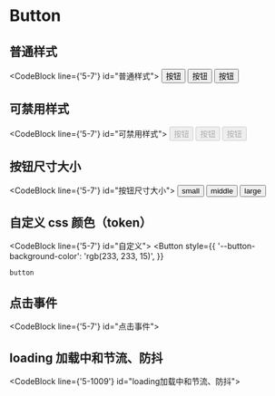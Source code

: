 
# Button

## 普通样式

<CodeBlock line={'5-7'} id="普通样式">
  <Button type="primary">按钮</Button>
  <Button>按钮</Button>
  <Button type="text">按钮</Button>
</CodeBlock>

## 可禁用样式

<CodeBlock line={'5-7'} id="可禁用样式">
  <Button type="primary" disabled>
    按钮
  </Button>
  <Button disabled>按钮</Button>
  <Button type="text" disabled>
    按钮
  </Button>
</CodeBlock>

## 按钮尺寸大小

<CodeBlock line={'5-7'} id="按钮尺寸大小">
  <Button size="small">small</Button>
  <Button size="middle">middle</Button>
  <Button size="large">large</Button>
</CodeBlock>

## 自定义 css 颜色（token）

<CodeBlock line={'5-7'} id="自定义">
  <Button
    style={{
      '--button-background-color': 'rgb(233, 233, 15)',
    }}
  >
    button
  </Button>
</CodeBlock>

## 点击事件

<CodeBlock line={'5-7'} id="点击事件">
  <OnClick />
</CodeBlock>

## loading 加载中和节流、防抖

<CodeBlock line={'5-1009'} id="loading加载中和节流、防抖">
  <Loading />
</CodeBlock>

<Props />
